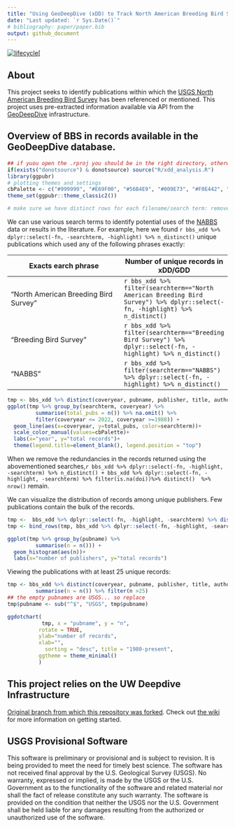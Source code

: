 ```yaml
---
title: "Using GeoDeepDive (xDD) to Track North American Breeding Bird Survey Citations"
date: "Last updated: `r Sys.Date()`"
# bibliography: paper/paper.bib
output: github_document
---
```

[![lifecycle](https://img.shields.io/badge/lifecycle-experimental-lightgrey.svg)](https://www.tidyverse.org/lifecycle/#experimental)[

## About
This project seeks to identify publications within which the [USGS North American Breeding Bird Survey](https://www.pwrc.usgs.gov/bbs/) has been referenced or mentioned. This project uses pre-extracted information available via API from the [GeoDeepDive](https://geodeepdive.org) infrastructure.

## Overview of BBS in records available in the GeoDeepDive database.

```r
## if yuou open the .rproj you should be in the right directory, otherwise please set it here.
if(exists("donotsource") & donotsource) source("R/xdd_analysis.R")
library(ggpubr)
# plotting themes and settings
cbPalette <- c("#999999", "#E69F00", "#56B4E9", "#009E73", "#F0E442", "#0072B2", "#D55E00", "#CC79A7")
theme_set(ggpubr::theme_classic2())
```

```r
# make sure we have distinct rows for each filename/search term: remove the highlights and get distinct

```


We can use various search terms to identify potential uses of the [NABBS](https://www.pwrc.usgs.gov/bbs/) data or results in the literature. For example, here we found `r bbs_xdd %>% dplyr::select(-fn, -searchterm, -highlight) %>% n_distinct()` unique publications which used any of the following phrases exactly: 

Exacts earch phrase | Number of unique records in xDD/GDD 
--------------|----
"North American Breeding Bird Survey" | `r bbs_xdd %>% filter(searchterm=="North American Breeding Bird Survey") %>% dplyr::select(-fn, -highlight) %>% n_distinct()` 
"Breeding Bird Survey" |  `r bbs_xdd %>% filter(searchterm=="Breeding Bird Survey") %>% dplyr::select(-fn, -highlight) %>% n_distinct()` 
"NABBS" | `r bbs_xdd %>% filter(searchterm=="NABBS") %>% dplyr::select(-fn, -highlight) %>% n_distinct()` 


```r
tmp <- bbs_xdd %>% distinct(coveryear, pubname, publisher, title, authors, searchterm)   
ggplot(tmp %>% group_by(searchterm, coveryear) %>% 
         summarise(total_pubs = n()) %>% na.omit() %>% 
         filter(coveryear <= 2022, coveryear >=1980)) +
  geom_line(aes(x=coveryear, y=total_pubs, color=searchterm))+
  scale_color_manual(values=cbPalette)+
  labs(x="year", y="total records")+
  theme(legend.title=element_blank(), legend.position = "top")
``` 


When we remove the redundancies in the records returned using the abovementioned searches,`r bbs_xdd %>% dplyr::select(-fn, -highlight, -searchterm) %>% n_distinct() + bbs_xdd %>% dplyr::select(-fn, -highlight, -searchterm) %>% filter(is.na(doi))%>% distinct()  %>% nrow() ` remain. 

We can visualize the distribution of  records among unique publishers. Few publications contain the bulk of the records. 
```r
tmp <-  bbs_xdd %>% dplyr::select(-fn, -highlight, -searchterm) %>% distinct()
tmp <- bind_rows(tmp, bbs_xdd %>% dplyr::select(-fn, -highlight, -searchterm)%>% filter(is.na(doi)) %>% distinct())

ggplot(tmp %>% group_by(pubname) %>% 
         summarise(n = n())) +
  geom_histogram(aes(n))+
  labs(x="number of publishers", y="total records")
```

Viewing the publications with at least 25 unique records:
```r
tmp <- bbs_xdd %>% distinct(coveryear, pubname, publisher, title, authors, searchterm)%>% group_by(pubname) %>% 
         summarise(n = n()) %>% filter(n >25)   
## the empty pubnames are USGS... so replace
tmp$pubname <- sub("^$", "USGS", tmp$pubname)

ggdotchart(
           tmp, x = "pubname", y = "n",
          rotate = TRUE,
          ylab="number of records", 
          xlab="",
            sorting = "desc", title = "1980-present",
          ggtheme = theme_minimal()
          )
```


## This project relies on the UW Deepdive Infrastructure
[Original branch from which this repository was forked](UW-Deepdive-Infrastructure/app-template). Check out [the wiki](https://github.com/UW-Deepdive-Infrastructure/app-template/wiki) for more information on getting started.

## USGS Provisional Software
This software is preliminary or provisional and is subject to revision. It is being provided to meet the need for timely best science. The software has not received final approval by the U.S. Geological Survey (USGS). No warranty, expressed or implied, is made by the USGS or the U.S. Government as to the functionality of the software and related material nor shall the fact of release constitute any such warranty. The software is provided on the condition that neither the USGS nor the U.S. Government shall be held liable for any damages resulting from the authorized or unauthorized use of the software.
